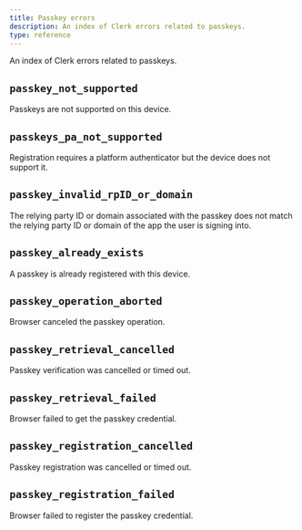 ```yaml
---
title: Passkey errors
description: An index of Clerk errors related to passkeys.
type: reference
---
```


An index of Clerk errors related to passkeys.

## `passkey_not_supported`

Passkeys are not supported on this device.

## `passkeys_pa_not_supported`

Registration requires a platform authenticator but the device does not support it.

## `passkey_invalid_rpID_or_domain`

The relying party ID or domain associated with the passkey does not match the relying party ID or domain of the app the user is signing into.

## `passkey_already_exists`

A passkey is already registered with this device.

## `passkey_operation_aborted`

Browser canceled the passkey operation.

## `passkey_retrieval_cancelled`

Passkey verification was cancelled or timed out.

## `passkey_retrieval_failed`

Browser failed to get the passkey credential.

## `passkey_registration_cancelled`

Passkey registration was cancelled or timed out.

## `passkey_registration_failed`

Browser failed to register the passkey credential.
